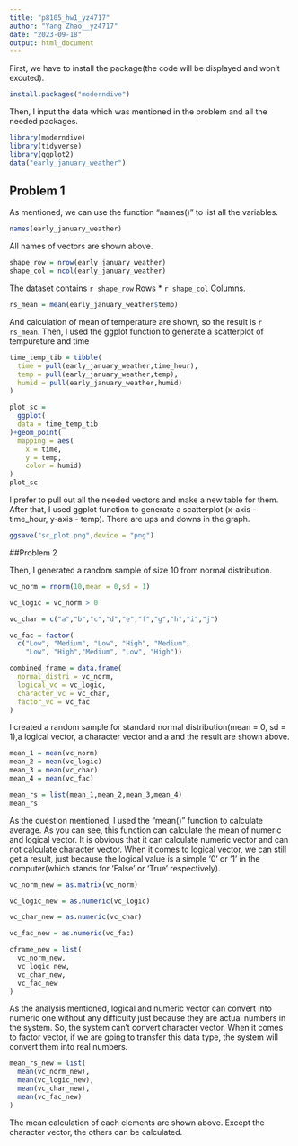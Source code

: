 ```yaml
---
title: "p8105_hw1_yz4717"
author: "Yang Zhao__yz4717"
date: "2023-09-18"
output: html_document
---
```


First, we have to install the package(the code will be displayed and won't excuted).

```r
install.packages("moderndive")
```

Then, I input the data which was mentioned in the problem and all the needed packages.

```r
library(moderndive)
library(tidyverse)
library(ggplot2)
data("early_january_weather")
```

## Problem 1

As mentioned, we can use the function "names()" to list all the variables.

```r
names(early_january_weather)
```

All names of vectors are shown above.

```r
shape_row = nrow(early_january_weather)
shape_col = ncol(early_january_weather)
```

The dataset contains `r shape_row` Rows * `r shape_col` Columns.

```r
rs_mean = mean(early_january_weather$temp)
```

And calculation of mean of temperature are shown, so the result is `r rs_mean`.
Then, I used the ggplot function to generate a scatterplot of tempureture and time

```r
time_temp_tib = tibble(
  time = pull(early_january_weather,time_hour),
  temp = pull(early_january_weather,temp),
  humid = pull(early_january_weather,humid)
)

plot_sc = 
  ggplot(
  data = time_temp_tib
)+geom_point(
  mapping = aes(
    x = time,
    y = temp,
    color = humid)
)
plot_sc
```

I prefer to pull out all the needed vectors and make a new table for them. After that, I used ggplot function to generate a scatterplot (x-axis - time_hour, y-axis - temp). There are ups and downs in the graph. 



```r
ggsave("sc_plot.png",device = "png")
```


##Problem 2

Then, I generated a random sample of size 10 from normal distribution.

```r
vc_norm = rnorm(10,mean = 0,sd = 1)

vc_logic = vc_norm > 0

vc_char = c("a","b","c","d","e","f","g","h","i","j")

vc_fac = factor(
  c("Low", "Medium", "Low", "High", "Medium",
    "Low", "High","Medium", "Low", "High"))

combined_frame = data.frame(
  normal_distri = vc_norm,
  logical_vc = vc_logic,
  character_vc = vc_char,
  factor_vc = vc_fac
)
```

I created a random sample for standard normal distribution(mean = 0, sd = 1),a logical vector, a character vector and a  and the result are shown above.

```r
mean_1 = mean(vc_norm)
mean_2 = mean(vc_logic)
mean_3 = mean(vc_char)
mean_4 = mean(vc_fac)

mean_rs = list(mean_1,mean_2,mean_3,mean_4)
mean_rs
```

As the question mentioned, I used the "mean()" function to calculate average. As you can see, this function can calculate the mean of numeric and logical vector. It is obvious that it can calculate numeric vector and can not calculate character vector. When it comes to logical vector, we can still get a result, just because the logical value is a simple '0' or '1' in the computer(which stands for 'False' or 'True' respectively).

```r
vc_norm_new = as.matrix(vc_norm)

vc_logic_new = as.numeric(vc_logic)

vc_char_new = as.numeric(vc_char)

vc_fac_new = as.numeric(vc_fac)

cframe_new = list(
  vc_norm_new,
  vc_logic_new,
  vc_char_new,
  vc_fac_new
)

```

As the analysis mentioned, logical and numeric vector can convert into numeric one without any difficulty just because they are actual numbers in the system. So, the system can't convert character vector. When it comes to factor vector, if we are going to transfer this data type, the system will convert them into real numbers.

```r
mean_rs_new = list(
  mean(vc_norm_new),
  mean(vc_logic_new),
  mean(vc_char_new),
  mean(vc_fac_new)
)
```

The mean calculation of each elements are shown above. Except the character vector, the others can be calculated. 